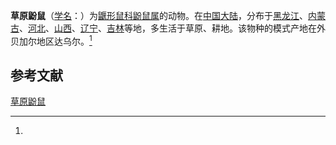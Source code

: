 {{Speciesbox
| name = 草原鼢鼠
| status = 
| status_system = 
| image = 
| genus = Myospalax
| species = aspalax
| authority = (Pallas, 1776)<ref name='id922'>{{cite web| url =http://www.bioinfo.cn/db05/BjdwSpecies.php?action=view&id=922| title =草原鼢鼠| work =《中国动物物种编目数据库》| publisher =中国科学院微生物研究所| author =中国科学院动物研究所| accessdate =2009-03-27| deadurl =yes| archiveurl =https://web.archive.org/web/20160305021107/http://www.bioinfo.cn/db05/BjdwSpecies.php?action=view&id=922| archivedate =2016-03-05}}</ref>
}}

'''草原鼢鼠'''（[[学名|学名]]：{{lang|la|''Myospalax aspalax''}}）为[[鼴形鼠科|鼴形鼠科]][[鼢鼠属|鼢鼠属]]的动物。在[[中国大陆|中国大陆]]，分布于[[黑龙江|黑龙江]]、[[内蒙古|内蒙古]]、[[河北|河北]]、[[山西|山西]]、[[辽宁|辽宁]]、[[吉林|吉林]]等地，多生活于草原、耕地。该物种的模式产地在外贝加尔地区达乌尔。<ref name='id922'/>

== 参考文献 ==
{{reflist}}
{{Taxonbar|from=Q1763987}}

[[Category:鼢鼠属|草原鼢鼠]]


{{哺乳类小作品}}